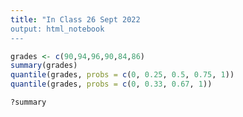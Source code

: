```yaml
---
title: "In Class 26 Sept 2022
output: html_notebook
---
```


```r
grades <- c(90,94,96,90,84,86)
summary(grades)
quantile(grades, probs = c(0, 0.25, 0.5, 0.75, 1))
quantile(grades, probs = c(0, 0.33, 0.67, 1))

?summary
```

